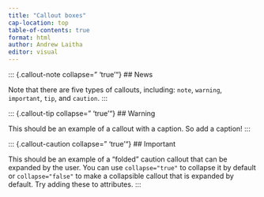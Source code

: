 ```yaml
---
title: "Callout boxes"
cap-location: top
table-of-contents: true
format: html
author: Andrew Laitha
editor: visual
---
```


::: {.callout-note collapse=" 'true'"} \## News

Note that there are five types of callouts, including: `note`, `warning`, `important`, `tip`, and `caution`. :::

::: {.callout-tip collapse=" 'true'"} \## Warning

This should be an example of a callout with a caption. So add a caption! :::

::: {.callout-caution collapse=" 'true'"} \## Important

This should be an example of a "folded" caution callout that can be expanded by the user. You can use `collapse="true"` to collapse it by default or `collapse="false"` to make a collapsible callout that is expanded by default. Try adding these to attributes. :::

